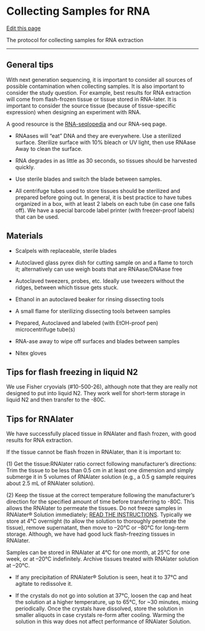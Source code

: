 # Collecting Samples for RNA

[Edit this page](https://github.com/DrK-Lo/lotterhoslabprotocols/edit/main/field_collectsamprna.qmd)

The protocol for collecting samples for RNA extraction

------------------------------------------------------------------------

## **General tips** {.unnumbered}

With next generation sequencing, it is important to consider all sources of possible contamination when collecting samples. It is also important to consider the study question. For example, best results for RNA extraction will come from flash-frozen tissue or tissue stored in RNA-later. It is important to consider the source tissue (because of tissue-specific expression) when designing an experiment with RNA.

A good resource is the [RNA-seqlopedia](http://rnaseq.uoregon.edu/) and our RNA-seq page.

-   RNAases will "eat" DNA and they are everywhere. Use a sterilized surface. Sterilize surface with 10% bleach or UV light, then use RNAase Away to clean the surface.

-   RNA degrades in as little as 30 seconds, so tissues should be harvested quickly.

-   Use sterile blades and switch the blade between samples.

-   All centrifuge tubes used to store tissues should be sterilized and prepared before going out. In general, it is best practice to have tubes organized in a box, with at least 2 labels on each tube (in case one falls off). We have a special barcode label printer (with freezer-proof labels) that can be used.

## Materials {.unnumbered}

-   Scalpels with replaceable, sterile blades

-   Autoclaved glass pyrex dish for cutting sample on and a flame to torch it; alternatively can use weigh boats that are RNAase/DNAase free

-   Autoclaved tweezers, probes, etc. Ideally use tweezers without the ridges, between which tissue gets stuck.

-   Ethanol in an autoclaved beaker for rinsing dissecting tools

-   A small flame for sterilizing dissecting tools between samples

-   Prepared, Autoclaved and labeled (with EtOH-proof pen) microcentrifuge tube(s)

-   RNA-ase away to wipe off surfaces and blades between samples

-   Nitex gloves

## **Tips for flash freezing in liquid N2** {.unnumbered}

We use Fisher cryovials (#10-500-26), although note that they are really not designed to put into liquid N2. They work well for short-term storage in liquid N2 and then transfer to the -80C.

## **Tips for RNAlater** {.unnumbered}

We have successfully placed tissue in RNAlater and flash frozen, with good results for RNA extraction.

If the tissue cannot be flash frozen in RNAlater, than it is important to:

\(1\) Get the tissue:RNAlater ratio correct following manufacturer's directions: Trim the tissue to be less than 0.5 cm in at least one dimension and simply submerge it in 5 volumes of RNAlater solution (e.g., a 0.5 g sample requires about 2.5 mL of RNAlater solution).

\(2\) Keep the tissue at the correct temperature following the manufacturer's direction for the specified amount of time before transferring to -80C. This allows the RNAlater to permeate the tissues. Do not freeze samples in RNAlater® Solution immediately; [READ THE INSTRUCTIONS](https://www.thermofisher.com/content/dam/LifeTech/migration/en/filelibrary/nucleic-acid-purification-analysis/pdfs.par.18819.file.dat/bp-7020.pdf). Typically we store at 4°C overnight (to allow the solution to thoroughly penetrate the tissue), remove supernatant, then move to --20°C or --80°C for long-term storage. Although, we have had good luck flash-freezing tissues in RNAlater.

Samples can be stored in RNAlater at 4°C for one month, at 25°C for one week, or at --20°C indefinitely. Archive tissues treated with RNAlater solution at --20°C.

-   If any precipitation of RNAlater® Solution is seen, heat it to 37°C and agitate to redissolve it.

-   If the crystals do not go into solution at 37°C, loosen the cap and heat the solution at a higher temperature, up to 65°C, for \~30 minutes, mixing periodically. Once the crystals have dissolved, store the solution in smaller aliquots in case crystals re-form after cooling. Warming the solution in this way does not affect performance of RNAlater Solution.
